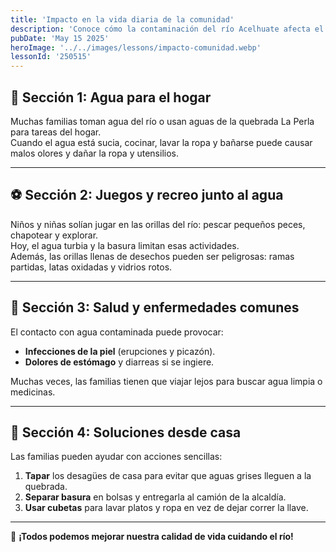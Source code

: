 ---
title: 'Impacto en la vida diaria de la comunidad'
description: 'Conoce cómo la contaminación del río Acelhuate afecta el día a día de las familias que viven cerca.'
pubDate: 'May 15 2025'
heroImage: '../../images/lessons/impacto-comunidad.webp'
lessonId: '250515'
---


## 🚰 Sección 1: Agua para el hogar

Muchas familias toman agua del río o usan aguas de la quebrada La Perla para tareas del hogar.  
Cuando el agua está sucia, cocinar, lavar la ropa y bañarse puede causar malos olores y dañar la ropa y utensilios.

<Question  
    client:load  
    lessonId={lessonData.lessonId}  
    questionData={lessonData.questions[0]}  
/>

---

## ⚽ Sección 2: Juegos y recreo junto al agua

Niños y niñas solían jugar en las orillas del río: pescar pequeños peces, chapotear y explorar.  
Hoy, el agua turbia y la basura limitan esas actividades.  
Además, las orillas llenas de desechos pueden ser peligrosas: ramas partidas, latas oxidadas y vidrios rotos.

<Question  
    client:load  
    lessonId={lessonData.lessonId}  
    questionData={lessonData.questions[1]}  
/>
<Question  
    client:load  
    lessonId={lessonData.lessonId}  
    questionData={lessonData.questions[2]}  
/>

---

## 🤒 Sección 3: Salud y enfermedades comunes

El contacto con agua contaminada puede provocar:  
- **Infecciones de la piel** (erupciones y picazón).  
- **Dolores de estómago** y diarreas si se ingiere.  

Muchas veces, las familias tienen que viajar lejos para buscar agua limpia o medicinas.

<Question  
    client:load  
    lessonId={lessonData.lessonId}  
    questionData={lessonData.questions[3]}  
/>
<Question  
    client:load  
    lessonId={lessonData.lessonId}  
    questionData={lessonData.questions[4]}  
/>

---

## 🌱 Sección 4: Soluciones desde casa

Las familias pueden ayudar con acciones sencillas:  
1. **Tapar** los desagües de casa para evitar que aguas grises lleguen a la quebrada.  
2. **Separar basura** en bolsas y entregarla al camión de la alcaldía.  
3. **Usar cubetas** para lavar platos y ropa en vez de dejar correr la llave.

<Question  
    client:load  
    lessonId={lessonData.lessonId}  
    questionData={lessonData.questions[5]}  
/>

---

<LessonForms  
    client:load  
    lessonId={lessonData.lessonId}  
    formsUrl={lessonData.formsUrl}  
    totalQuestions={lessonData.questions.length}  
/>

🌟 **¡Todos podemos mejorar nuestra calidad de vida cuidando el río!**  
